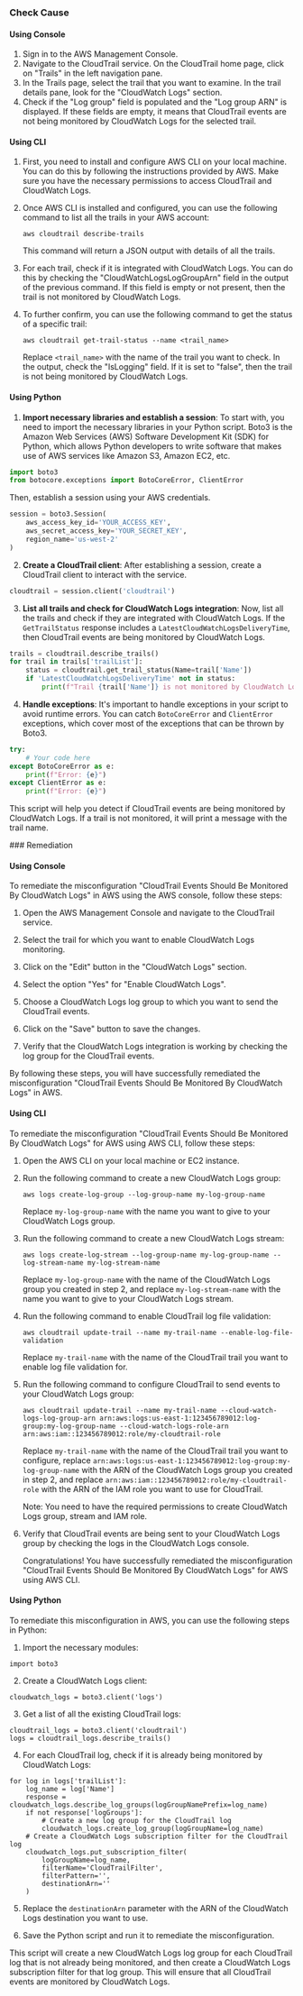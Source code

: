 

<Tabs><Tab title='Cause'>
### Check Cause

#### Using Console

1. Sign in to the AWS Management Console.
2. Navigate to the CloudTrail service. On the CloudTrail home page, click on "Trails" in the left navigation pane.
3. In the Trails page, select the trail that you want to examine. In the trail details pane, look for the "CloudWatch Logs" section.
4. Check if the "Log group" field is populated and the "Log group ARN" is displayed. If these fields are empty, it means that CloudTrail events are not being monitored by CloudWatch Logs for the selected trail.

#### Using CLI

1. First, you need to install and configure AWS CLI on your local machine. You can do this by following the instructions provided by AWS. Make sure you have the necessary permissions to access CloudTrail and CloudWatch Logs.

2. Once AWS CLI is installed and configured, you can use the following command to list all the trails in your AWS account:

   ```
   aws cloudtrail describe-trails
   ```
   This command will return a JSON output with details of all the trails.

3. For each trail, check if it is integrated with CloudWatch Logs. You can do this by checking the "CloudWatchLogsLogGroupArn" field in the output of the previous command. If this field is empty or not present, then the trail is not monitored by CloudWatch Logs.

4. To further confirm, you can use the following command to get the status of a specific trail:

   ```
   aws cloudtrail get-trail-status --name <trail_name>
   ```
   Replace `<trail_name>` with the name of the trail you want to check. In the output, check the "IsLogging" field. If it is set to "false", then the trail is not being monitored by CloudWatch Logs.

#### Using Python

1. **Import necessary libraries and establish a session**: To start with, you need to import the necessary libraries in your Python script. Boto3 is the Amazon Web Services (AWS) Software Development Kit (SDK) for Python, which allows Python developers to write software that makes use of AWS services like Amazon S3, Amazon EC2, etc. 

```python
import boto3
from botocore.exceptions import BotoCoreError, ClientError
```
Then, establish a session using your AWS credentials.

```python
session = boto3.Session(
    aws_access_key_id='YOUR_ACCESS_KEY',
    aws_secret_access_key='YOUR_SECRET_KEY',
    region_name='us-west-2'
)
```

2. **Create a CloudTrail client**: After establishing a session, create a CloudTrail client to interact with the service.

```python
cloudtrail = session.client('cloudtrail')
```

3. **List all trails and check for CloudWatch Logs integration**: Now, list all the trails and check if they are integrated with CloudWatch Logs. If the `GetTrailStatus` response includes a `LatestCloudWatchLogsDeliveryTime`, then CloudTrail events are being monitored by CloudWatch Logs.

```python
trails = cloudtrail.describe_trails()
for trail in trails['trailList']:
    status = cloudtrail.get_trail_status(Name=trail['Name'])
    if 'LatestCloudWatchLogsDeliveryTime' not in status:
        print(f"Trail {trail['Name']} is not monitored by CloudWatch Logs")
```

4. **Handle exceptions**: It's important to handle exceptions in your script to avoid runtime errors. You can catch `BotoCoreError` and `ClientError` exceptions, which cover most of the exceptions that can be thrown by Boto3.

```python
try:
    # Your code here
except BotoCoreError as e:
    print(f"Error: {e}")
except ClientError as e:
    print(f"Error: {e}")
```

This script will help you detect if CloudTrail events are being monitored by CloudWatch Logs. If a trail is not monitored, it will print a message with the trail name.

</Tab>

<Tab title='Remediation'>
### Remediation

#### Using Console

To remediate the misconfiguration "CloudTrail Events Should Be Monitored By CloudWatch Logs" in AWS using the AWS console, follow these steps:

1. Open the AWS Management Console and navigate to the CloudTrail service.

2. Select the trail for which you want to enable CloudWatch Logs monitoring.

3. Click on the "Edit" button in the "CloudWatch Logs" section.

4. Select the option "Yes" for "Enable CloudWatch Logs".

5. Choose a CloudWatch Logs log group to which you want to send the CloudTrail events.

6. Click on the "Save" button to save the changes.

7. Verify that the CloudWatch Logs integration is working by checking the log group for the CloudTrail events.

By following these steps, you will have successfully remediated the misconfiguration "CloudTrail Events Should Be Monitored By CloudWatch Logs" in AWS.

#### Using CLI

To remediate the misconfiguration "CloudTrail Events Should Be Monitored By CloudWatch Logs" for AWS using AWS CLI, follow these steps:

1. Open the AWS CLI on your local machine or EC2 instance.

2. Run the following command to create a new CloudWatch Logs group:

   ```
   aws logs create-log-group --log-group-name my-log-group-name
   ```

   Replace `my-log-group-name` with the name you want to give to your CloudWatch Logs group.

3. Run the following command to create a new CloudWatch Logs stream:

   ```
   aws logs create-log-stream --log-group-name my-log-group-name --log-stream-name my-log-stream-name
   ```

   Replace `my-log-group-name` with the name of the CloudWatch Logs group you created in step 2, and replace `my-log-stream-name` with the name you want to give to your CloudWatch Logs stream.

4. Run the following command to enable CloudTrail log file validation:

   ```
   aws cloudtrail update-trail --name my-trail-name --enable-log-file-validation
   ```

   Replace `my-trail-name` with the name of the CloudTrail trail you want to enable log file validation for.

5. Run the following command to configure CloudTrail to send events to your CloudWatch Logs group:

   ```
   aws cloudtrail update-trail --name my-trail-name --cloud-watch-logs-log-group-arn arn:aws:logs:us-east-1:123456789012:log-group:my-log-group-name --cloud-watch-logs-role-arn arn:aws:iam::123456789012:role/my-cloudtrail-role
   ```

   Replace `my-trail-name` with the name of the CloudTrail trail you want to configure, replace `arn:aws:logs:us-east-1:123456789012:log-group:my-log-group-name` with the ARN of the CloudWatch Logs group you created in step 2, and replace `arn:aws:iam::123456789012:role/my-cloudtrail-role` with the ARN of the IAM role you want to use for CloudTrail.

   Note: You need to have the required permissions to create CloudWatch Logs group, stream and IAM role.

6. Verify that CloudTrail events are being sent to your CloudWatch Logs group by checking the logs in the CloudWatch Logs console.

   Congratulations! You have successfully remediated the misconfiguration "CloudTrail Events Should Be Monitored By CloudWatch Logs" for AWS using AWS CLI.

#### Using Python

To remediate this misconfiguration in AWS, you can use the following steps in Python:

1. Import the necessary modules:

```
import boto3
```

2. Create a CloudWatch Logs client:

```
cloudwatch_logs = boto3.client('logs')
```

3. Get a list of all the existing CloudTrail logs:

```
cloudtrail_logs = boto3.client('cloudtrail')
logs = cloudtrail_logs.describe_trails()
```

4. For each CloudTrail log, check if it is already being monitored by CloudWatch Logs:

```
for log in logs['trailList']:
    log_name = log['Name']
    response = cloudwatch_logs.describe_log_groups(logGroupNamePrefix=log_name)
    if not response['logGroups']:
        # Create a new log group for the CloudTrail log
        cloudwatch_logs.create_log_group(logGroupName=log_name)
    # Create a CloudWatch Logs subscription filter for the CloudTrail log
    cloudwatch_logs.put_subscription_filter(
        logGroupName=log_name,
        filterName='CloudTrailFilter',
        filterPattern='',
        destinationArn=''
    )
```

5. Replace the `destinationArn` parameter with the ARN of the CloudWatch Logs destination you want to use.

6. Save the Python script and run it to remediate the misconfiguration.

This script will create a new CloudWatch Logs log group for each CloudTrail log that is not already being monitored, and then create a CloudWatch Logs subscription filter for that log group. This will ensure that all CloudTrail events are monitored by CloudWatch Logs.


</Tab>
</Tabs>